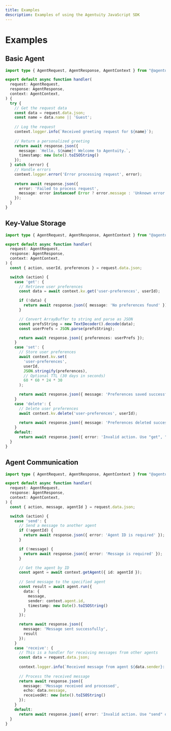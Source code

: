 ```yaml
---
title: Examples
description: Examples of using the Agentuity JavaScript SDK
---
```


# Examples

## Basic Agent

```typescript
import type { AgentRequest, AgentResponse, AgentContext } from "@agentuity/sdk";

export default async function handler(
  request: AgentRequest,
  response: AgentResponse,
  context: AgentContext,
) {
  try {
    // Get the request data
    const data = request.data.json;
    const name = data.name || 'Guest';
    
    // Log the request
    context.logger.info(`Received greeting request for ${name}`);
    
    // Return a personalized greeting
    return await response.json({
      message: `Hello, ${name}! Welcome to Agentuity.`,
      timestamp: new Date().toISOString()
    });
  } catch (error) {
    // Handle errors
    context.logger.error('Error processing request', error);
    
    return await response.json({ 
      error: 'Failed to process request',
      message: error instanceof Error ? error.message : 'Unknown error'
    });
  }
}
```

## Key-Value Storage

```typescript
import type { AgentRequest, AgentResponse, AgentContext } from "@agentuity/sdk";

export default async function handler(
  request: AgentRequest,
  response: AgentResponse,
  context: AgentContext,
) {
  const { action, userId, preferences } = request.data.json;

  switch (action) {
    case 'get': {
      // Retrieve user preferences
      const data = await context.kv.get('user-preferences', userId);

      if (!data) {
        return await response.json({ message: 'No preferences found' });
      }

      // Convert ArrayBuffer to string and parse as JSON
      const prefsString = new TextDecoder().decode(data);
      const userPrefs = JSON.parse(prefsString);

      return await response.json({ preferences: userPrefs });
    }
    case 'set': {
      // Store user preferences
      await context.kv.set(
        'user-preferences',
        userId,
        JSON.stringify(preferences),
        // Optional TTL (30 days in seconds)
        60 * 60 * 24 * 30
      );

      return await response.json({ message: 'Preferences saved successfully!' });
    }
    case 'delete': {
      // Delete user preferences
      await context.kv.delete('user-preferences', userId);
      
      return await response.json({ message: 'Preferences deleted successfully!' });
    }
    default:
      return await response.json({ error: 'Invalid action. Use "get", "set", or "delete".' });
  }
}
```

## Agent Communication

```typescript
import type { AgentRequest, AgentResponse, AgentContext } from "@agentuity/sdk";

export default async function handler(
  request: AgentRequest,
  response: AgentResponse,
  context: AgentContext,
) {
  const { action, message, agentId } = request.data.json;

  switch (action) {
    case 'send': {
      // Send a message to another agent
      if (!agentId) {
        return await response.json({ error: 'Agent ID is required' });
      }

      if (!message) {
        return await response.json({ error: 'Message is required' });
      }

      // Get the agent by ID
      const agent = await context.getAgent({ id: agentId });
      
      // Send message to the specified agent
      const result = await agent.run({ 
        data: { 
          message,
          sender: context.agent.id,
          timestamp: new Date().toISOString()
        }
      });

      return await response.json({
        message: 'Message sent successfully',
        result
      });
    }
    case 'receive': {
      // This is a handler for receiving messages from other agents
      const data = request.data.json;
      
      context.logger.info(`Received message from agent ${data.sender}: ${data.message}`);
      
      // Process the received message
      return await response.json({
        message: 'Message received and processed',
        echo: data.message,
        receivedAt: new Date().toISOString()
      });
    }
    default:
      return await response.json({ error: 'Invalid action. Use "send" or "receive".' });
  }
}
```
